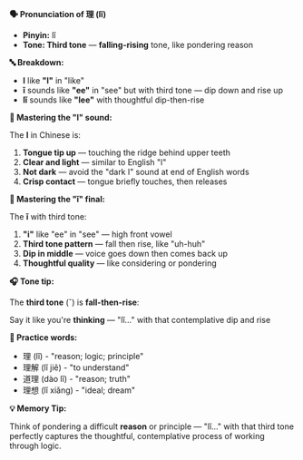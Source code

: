 **🗣️ Pronunciation of 理 (lǐ)**

- **Pinyin:** lǐ
- **Tone: Third tone** — **falling-rising** tone, like pondering reason

**🔤 Breakdown:**

- **l** like **"l"** in "like"
- **ǐ** sounds like **"ee"** in "see" but with third tone — dip down and rise up
- **lǐ** sounds like **"lee"** with thoughtful dip-then-rise

**🎯 Mastering the "l" sound:**

The **l** in Chinese is:

1. **Tongue tip up** — touching the ridge behind upper teeth
2. **Clear and light** — similar to English "l"
3. **Not dark** — avoid the "dark l" sound at end of English words
4. **Crisp contact** — tongue briefly touches, then releases

**🎯 Mastering the "ǐ" final:**

The **ǐ** with third tone:

1. **"i"** like "ee" in "see" — high front vowel
2. **Third tone pattern** — fall then rise, like "uh-huh"
3. **Dip in middle** — voice goes down then comes back up
4. **Thoughtful quality** — like considering or pondering

**🎧 Tone tip:**

The **third tone** (ˇ) is **fall-then-rise**:

Say it like you're **thinking** — "lǐ..." with that contemplative dip and rise

**📝 Practice words:**

- 理 (lǐ) - "reason; logic; principle"
- 理解 (lǐ jiě) - "to understand"
- 道理 (dào lǐ) - "reason; truth"
- 理想 (lǐ xiǎng) - "ideal; dream"

**💡 Memory Tip:**

Think of pondering a difficult **reason** or principle — "lǐ..." with that third tone perfectly
captures the thoughtful, contemplative process of working through logic.
